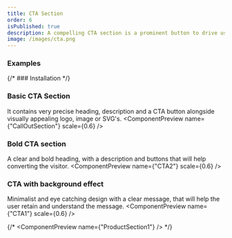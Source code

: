 ```yaml
---
title: CTA Section
order: 6
isPublished: true
description: A compelling CTA section is a prominent button to drive user action. Perfect for converting visitors into leads or customers.
image: /images/cta.png
---
```


### Examples

{/* ### Installation */}

### Basic CTA Section
It contains very precise heading, description and a CTA button alongside visually appealing logo, image or SVG's.
<ComponentPreview name={"CallOutSection"} scale={0.6} />

### Bold CTA section
A clear and bold heading, with a description and buttons that will help converting the visitor.
<ComponentPreview name={"CTA2"} scale={0.6} />

### CTA with background effect
Minimalist and eye catching design with a clear message, that will help the user retain and understand the message. 
<ComponentPreview name={"CTA1"} scale={0.6} />

{/* <ComponentPreview name={"ProductSection1"} /> */}
